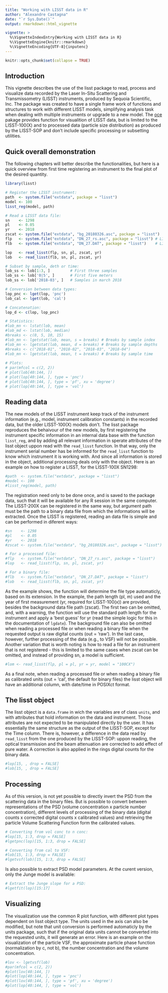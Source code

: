 ```yaml
---
title: "Working with LISST data in R"
author: "Alexandre Castagna"
date: "`r Sys.Date()`"
output: rmarkdown::html_vignette

vignette: >
  %\VignetteIndexEntry{Working with LISST data in R}
  %\VignetteEngine{knitr::rmarkdown}
  %\VignetteEncoding{UTF-8}{inputenc}
---
```


```r
knitr::opts_chunk$set(collapse = TRUE)
```

## Introduction

This vignette describes the use of the lisst package to read, process and 
visualize data recorded by the Laser In-Situ Scattering and Transmissometry 
(LISST) instruments, produced by Sequoia Scientific, Inc. The package was 
created to have a single frame work of functions and structures to work with 
different LISST models, simplifying analysis task when dealing with multiple
instruments or upgrade to a new model. The [oce](https://cran.r-project.org/package=oce) 
pakage provides function for visualition of LISST data, but is limited to the 
LISST-100(X) and to processed data (particle size distribution) as produced by 
the LISST-SOP and don't include specific processing or subsetting utilities.

## Quick overall demonstration

The following chapters will better describe the functionalities, but here is a 
quick overview from first time registering an instrument to the final plot of the
desired quantity.

```r
library(lisst)

# Register the LISST instrument:
path  <- system.file("extdata", package = "lisst")
model <- 100
lisst_reg(model, path)

# Read a LISST data file:
sn    <- 1298
pl    <- 0.05
yr    <- 2018 
zscat <- system.file("extdata", "bg_20180326.asc", package = "lisst")
flp   <- system.file("extdata", "DN_27_rs.asc", package = "lisst") # LISST-SOP processed file
flb   <- system.file("extdata", "DN_27.DAT", package = "lisst")    # LISST binary file

lop   <- read_lisst(flp, sn, pl, zscat, yr)
lob   <- read_lisst(flb, sn, pl, zscat, yr)

# Subset by sample, deth or time:
lob_ss <- lob[1:3, ]         # First three samples
lob_ss <- lob['0|5', ]       # First five meters
lob_ss <- lob['2018-03', ]   # Samples in march 2018

# Conversion between data types:
lop_pnc <- lget(lop, 'pnc')
lob_cal <- lget(lob, 'cal')

# Concatenation:
lop_d <- c(lop, lop_pnc)

# Statistics:
#lob_mn <- lstat(lob, mean)
#lob_md <- lstat(lob, median)
#breaks <- c(0, 5, 10, 15)
#lob_mn <- lgetstat(lob, mean, s = breaks) # Breaks by sample index
#lob_mn <- lgetstat(lob, mean, d = breaks) # Breaks by sample depths
#breaks <- c("2018-01", "2018-02", "2018-03", "2018-04")
#lob_mn <- lgetstat(lob, mean, t = breaks) # Breaks by sample time
 
# Plots:
# par(mfcol = c(2, 2))
# plot(lob[40:144, ])
# plot(lop[40:144, ], type = 'pnc')
# plot(lob[40:144, ], type = 'pf', xu = 'degree')
# plot(lop[40:144, ], type = 'vol')
```

## Reading data

The new models of the LISST instrument keep track of the instrument information
(e.g., model, instrument calibration constants) in the recorded data, but the 
older LISST-100(X) models don't. The lisst package reproduces the behaivour of 
the new models, by first registering the instrument specific information in an 
internal data base with the function `lisst_reg`, and by adding all relevant 
information in sperate attributes of the lisst object uppon read with the 
`read_lisst` function. In that way, only the instrument serial number has be 
informed for the `read_lisst` function to know which instrument it is working 
with. And since all information is stored in the object, additional processing 
deals only with the object. Here is an example on how to register a LISST, for the 
LISST-100X SN1298:

```r
#path  <- system.file("extdata", package = "lisst")
#model <- 100
#lisst_reg(model, path)
```

The registration need only to be done once, and is saved to the package data, 
such that it will be available for any R session in the same computer. The 
LISST-200X can be registered in the same way, but argument path must be the path
to a binary data file from which the informations will be extracted. Once the 
LISST is registered, reading an data file is simple and can be performed in 
diferent ways:

```r
#sn    <- 1298
#pl    <- 0.05
#yr    <- 2018 
#zscat <- system.file("extdata", "bg_20180326.asc", package = "lisst")

# For a processed file:
#flp   <- system.file("extdata", "DN_27_rs.asc", package = "lisst")
#lop   <- read_lisst(flp, sn, pl, zscat, yr)

# For a binary file:
#flb   <- system.file("extdata", "DN_27.DAT", package = "lisst")
#lob   <- read_lisst(flb, sn, pl, zscat, yr)
```

As the example shows, the function will determine the file type automaticly, 
based on its extension. In the example, the path length (pl, m) used and the year 
of first measurement (yr, required for LISST-100(x)) are provided, besides the
background data file path (zscat). The first two can be omitted, and, with a 
warning, the function will use the standard path length for the instrument and 
apply a 'best guess' for yr (read the simple logic for this in the documentation 
of `lgdate`). The background file can also be omitted when reading a processed 
file or when reading a binary file when the requested output is raw digital counts
(out = 'raw'). In the last case, however, further processing of the data (e.g., 
to VSF) will not be possible. Another variation that is worth noting is how to read 
a file for an instrument that is not registered - this is limited to the same 
cases when zscat can be omitted, and instead of providing sn, a model is sufficient.

```r
#lom <- read_lisst(flp, pl = pl, yr = yr, model = "100CX")
```
As a final note, when reading a processed file or when reading a binary file as 
calibrated units (out = 'cal', the default for binary files) the lisst object will
have an additional column, with date/time in POSIXct format.

## The lisst object

The lisst object is a `data.frame` in wich the variables are of class `units`, and 
with attributes that hold information on the data and instrument. Those attributes
are not expected to be manipulated directly by the user. It has essentially the
same structure as the output of the LISST-SOP, except for the Time column. There 
is, however, a difference in the data read by `read_lisst` from the one produced 
by the LISST-SOP: uppon reading, the optical transmission and the beam 
attenuation are corrected to add effect of pure water. A correction is also
applied in the rings digital counts for the binary data.

```r
#lop[15, , drop = FALSE]
#lob[15, , drop = FALSE]
```

## Processing

As of this version, is not yet possible to directly invert the PSD from the 
scattering data in the binary files. But is possible to convert between 
representations of the PSD (volume concentration x particle number concentration),
different levels of processing of the binary data (digital counts x corrected 
digital counts x calibrated values) and retrieving the particle Volume Scattering 
Function form the calibrated values.

```r
# Converting from vol conc to n conc:
#lop[15, 1:3, drop = FALSE]
#lgetpnc(lop)[15, 1:3, drop = FALSE]

# Converting from cal to VSF:
#lob[15, 1:3, drop = FALSE]
#lgetvsf(lob)[15, 1:3, drop = FALSE]
```

Is also possible to extract PSD model parameters. At the curent version, only the
Junge model is available:

```r
# Extract the Junge slope for a PSD:
#lgetfit(lop)[15:17]
```

## Visualizing

The visualization use the common R plot function, with different plot types 
dependent on lisst object type. The units used in the axis can also be modified, 
but note that unit conversion is performed automaticly by the units package, such 
that if the original data units cannot be converted into the requested units, 
it will generate an error. Here is an example on the visualization of the particle 
VSF, the approximate particle phase function (normalization by c, not b), the number
concentration and the volume concentration.

```r
#lov <- lgetvsf(lob)
#par(mfcol = c(2, 2))
#plot(lov[40:144, ])
#plot(lop[40:144, ], type = 'pnc')
#plot(lov[40:144, ], type = 'pf', xu = 'degree')
#plot(lop[40:144, ], type = 'vol')
```
